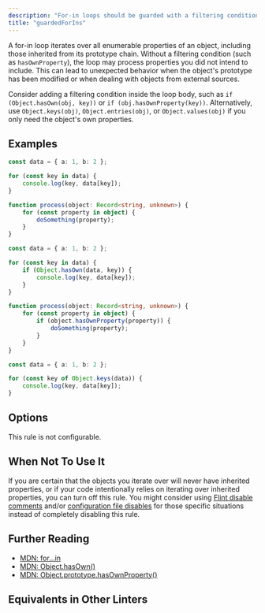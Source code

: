 ```yaml
---
description: "For-in loops should be guarded with a filtering condition to avoid iterating over inherited properties."
title: "guardedForIns"
---
```



<RuleSummary plugin="ts" rule="guardedForIns" />

A for-in loop iterates over all enumerable properties of an object, including those inherited from its prototype chain.
Without a filtering condition (such as `hasOwnProperty`), the loop may process properties you did not intend to include.
This can lead to unexpected behavior when the object's prototype has been modified or when dealing with objects from external sources.

Consider adding a filtering condition inside the loop body, such as `if (Object.hasOwn(obj, key))` or `if (obj.hasOwnProperty(key))`.
Alternatively, use `Object.keys(obj)`, `Object.entries(obj)`, or `Object.values(obj)` if you only need the object's own properties.

## Examples

<Tabs>
<TabItem label="❌ Incorrect">

```ts
const data = { a: 1, b: 2 };

for (const key in data) {
	console.log(key, data[key]);
}
```

```ts
function process(object: Record<string, unknown>) {
	for (const property in object) {
		doSomething(property);
	}
}
```

</TabItem>
<TabItem label="✅ Correct">

```ts
const data = { a: 1, b: 2 };

for (const key in data) {
	if (Object.hasOwn(data, key)) {
		console.log(key, data[key]);
	}
}
```

```ts
function process(object: Record<string, unknown>) {
	for (const property in object) {
		if (object.hasOwnProperty(property)) {
			doSomething(property);
		}
	}
}
```

```ts
const data = { a: 1, b: 2 };

for (const key of Object.keys(data)) {
	console.log(key, data[key]);
}
```

</TabItem>
</Tabs>

## Options

This rule is not configurable.

## When Not To Use It

If you are certain that the objects you iterate over will never have inherited properties, or if your code intentionally relies on iterating over inherited properties, you can turn off this rule.
You might consider using [Flint disable comments](/) and/or [configuration file disables](/) for those specific situations instead of completely disabling this rule.

## Further Reading

- [MDN: for...in](https://developer.mozilla.org/en-US/docs/Web/JavaScript/Reference/Statements/for...in)
- [MDN: Object.hasOwn()](https://developer.mozilla.org/en-US/docs/Web/JavaScript/Reference/Global_Objects/Object/hasOwn)
- [MDN: Object.prototype.hasOwnProperty()](https://developer.mozilla.org/en-US/docs/Web/JavaScript/Reference/Global_Objects/Object/hasOwnProperty)

## Equivalents in Other Linters

<RuleEquivalents pluginId="ts" ruleId="guardedForIns" />
